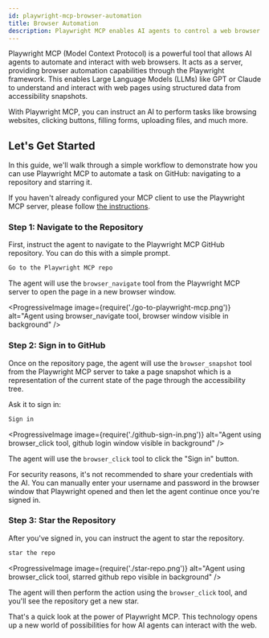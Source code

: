 ```yaml
---
id: playwright-mcp-browser-automation
title: Browser Automation
description: Playwright MCP enables AI agents to control a web browser using Playwright for tasks like navigation, clicking, and form filling.
---
```



Playwright MCP (Model Context Protocol) is a powerful tool that allows AI agents to automate and interact with web browsers.
It acts as a server, providing browser automation capabilities through the Playwright framework.
This enables Large Language Models (LLMs) like GPT or Claude to understand and interact with web pages using structured data from accessibility snapshots.

With Playwright MCP, you can instruct an AI to perform tasks like browsing websites, clicking buttons, filling forms, uploading files, and much more.

<LiteYouTube 
    id="2716IUeCIQo"
    title="Playwright MCP: How AI Agents Can Control Your Browser"
/>

## Let's Get Started

In this guide, we'll walk through a simple workflow to demonstrate how you can use Playwright MCP to automate a task on GitHub: navigating to a repository and starring it.

If you haven't already configured your MCP client to use the Playwright MCP server, please follow [the instructions](./index.mdx#getting-started).

### Step 1: Navigate to the Repository

First, instruct the agent to navigate to the Playwright MCP GitHub repository. You can do this with a simple prompt.

```bash
Go to the Playwright MCP repo
```

The agent will use the `browser_navigate` tool from the Playwright MCP server to open the page in a new browser window.

<ProgressiveImage image={require('./go-to-playwright-mcp.png')} alt="Agent using browser_navigate tool, browser window visible in background" />

### Step 2: Sign in to GitHub

Once on the repository page, the agent will use the `browser_snapshot` tool from the Playwright MCP server to take a page snapshot
which is a representation of the current state of the page through the accessibility tree.

Ask it to sign in:

```bash
Sign in
```

<ProgressiveImage image={require('./github-sign-in.png')} alt="Agent using browser_click tool, github login window visible in background" />

The agent will use the `browser_click` tool to click the "Sign in" button.

For security reasons, it's not recommended to share your credentials with the AI.
You can manually enter your username and password in the browser window that Playwright opened and then let the agent continue once you're signed in.

### Step 3: Star the Repository

After you've signed in, you can instruct the agent to star the repository.

```bash
star the repo
```

<ProgressiveImage image={require('./star-repo.png')} alt="Agent using browser_click tool, starred github repo visible in background" />

The agent will then perform the action using the `browser_click` tool, and you'll see the repository get a new star.

That's a quick look at the power of Playwright MCP. This technology opens up a new world of possibilities for how AI agents can interact with the web.
